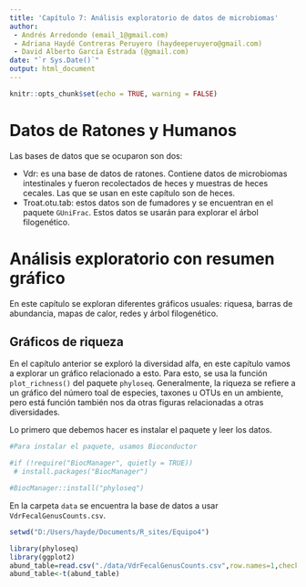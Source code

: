 ```yaml
---
title: 'Capítulo 7: Análisis exploratorio de datos de microbiomas'
author:
 - Andrés Arredondo (email_1@gmail.com)
 - Adriana Haydé Contreras Peruyero (haydeeperuyero@gmail.com)
 - David Alberto García Estrada (@gmail.com)
date: "`r Sys.Date()`"
output: html_document
---
```



```r
knitr::opts_chunk$set(echo = TRUE, warning = FALSE)
```

# Datos de Ratones y Humanos

Las bases de datos que se ocuparon son dos:

  - Vdr: es una base de datos de ratones. Contiene datos de microbiomas intestinales y fueron recolectados de heces y muestras de heces cecales. Las que se usan en este capítulo son de heces.
  - Troat.otu.tab: estos datos son de fumadores y se encuentran en el paquete `GUniFrac`. Estos datos se usarán para explorar el árbol filogenético.
  
  
# Análisis exploratorio con resumen gráfico

En este capítulo se exploran diferentes gráficos usuales: riquesa, barras de abundancia, mapas de calor, redes y árbol filogenético.

## Gráficos de riqueza

En el capítulo anterior se exploró la diversidad alfa, en este capítulo vamos a explorar un gráfico relacionado a esto. Para esto, se usa la función `plot_richness()` del paquete `phyloseq`. Generalmente, la riqueza se refiere a un gráfico del número toal de especies, taxones u OTUs en un ambiente, pero está función también nos da otras figuras relacionadas a otras diversidades. 

Lo primero que debemos hacer es instalar el paquete y leer los datos.

```r
#Para instalar el paquete, usamos Bioconductor

#if (!require("BiocManager", quietly = TRUE))
 # install.packages("BiocManager")

#BiocManager::install("phyloseq")
```

En la carpeta `data` se encuentra la base de datos a usar `VdrFecalGenusCounts.csv`.

```r
setwd("D:/Users/hayde/Documents/R_sites/Equipo4")
```

```r
library(phyloseq)
library(ggplot2)
abund_table=read.csv("./data/VdrFecalGenusCounts.csv",row.names=1,check.names=FALSE)
abund_table<-t(abund_table)
```





